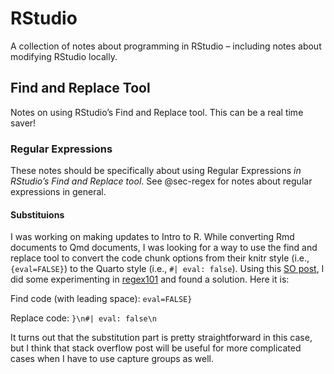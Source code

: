 # RStudio {#sec-regex}

A collection of notes about programming in RStudio -- including notes about modifying RStudio locally.

## Find and Replace Tool

Notes on using RStudio's Find and Replace tool. This can be a real time saver!

### Regular Expressions

These notes should be specifically about using Regular Expressions _in RStudio's Find and Replace tool_. See @sec-regex for notes about regular expressions in general.

#### Substituions

I was working on making updates to Intro to R. While converting Rmd documents to Qmd documents, I was looking for a way to use the find and replace tool to convert the code chunk options from their knitr style (i.e., `{eval=FALSE}`) to the Quarto style (i.e., `#| eval: false`). Using this [SO post](https://stackoverflow.com/questions/30896845/r-regex-to-find-and-replace-code-in-rstudio), I did some experimenting in [regex101](https://regex101.com/r/21wSPU/1) and found a solution. Here it is:

Find code (with leading space): ` eval=FALSE}`

Replace code: `}\n#| eval: false\n`

It turns out that the substitution part is pretty straightforward in this case, but I think that stack overflow post will be useful for more complicated cases when I have to use capture groups as well.